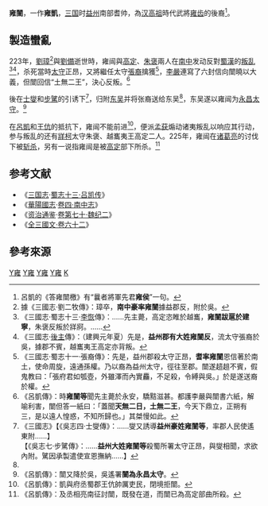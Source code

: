 '''雍闓'''{{BD|？||225年}}，一作'''雍凱'''，[[三国|三国]]时[[益州|益州]]南部耆帅，為[[汉高祖|汉高祖]]時代武將[[雍齿|雍齿]]的後裔<ref>呂凱的《答雍闓檄》有“曩者將軍先君'''雍侯'''”一句。</ref>。

==製造蠻亂==
223年，[[劉璋|劉璋]]<ref>據《三國志·劉二牧傳》：璋卒，'''南中豪率雍闓'''據益郡反，附於吳。</ref>與[[劉備|劉備]]逝世時，雍闿與[[高定_(三国)|高定]]、[[朱褒|朱褒]]兩人在[[南中|南中]]发动反對[[蜀漢|蜀漢]]的[[叛乱|叛乱]]<ref>《三國志·蜀志十三·[[李恢_(三國)|李恢]]傳》：……先主薨，高定恣睢於越巂，'''雍闓跋扈於建寧'''，朱褒反叛於牂牁。……</ref><ref>《三國志·[[劉禪|後主]]傳》：（建興元年夏）先是，'''益州郡有大姓雍闓反'''，流太守張裔於吳，據郡不賓，越巂夷王高定亦背叛。</ref>，杀死當時[[太守|太守]]正昂，又將繼任太守[[張裔|張裔]]擒獲<ref name=遣>《三國志·蜀志十一·張裔傳》：先是，益州郡殺太守正昂，'''耆率雍闓'''恩信著於南土，使命周旋，遠通孫權。乃以裔為益州太守，徑往至郡。闓遂趦趄不賓，假鬼教曰：「張府君如瓠壺，外雖澤而內實麤，不足殺，令縛與吳。」於是遂送裔於權。</ref>，[[李嚴_(蜀漢)|李嚴]]連寫了六封信向闓曉以大義，但闓回信“土無二王”，決心反叛。<ref>《呂凱傳》：時'''雍闓等'''聞先主薨於永安，驕黠滋甚。都護李嚴與闓書六紙，解喻利害，闓但答一紙曰：「蓋聞'''天無二日，土無二王'''，今天下鼎立，正朔有三，是以遠人惶惑，不知所歸也。」其桀慢如此。</ref>

後在[[士燮_(三國)|士燮]]和[[步騭|步騭]]的引诱下<ref>《三國志》【《吳志四·士燮傳》：……燮又誘導'''益州豪姓雍闓等'''，率郡人民使遙東附……】<br>【《吳志七·步騭傳》：……'''益州大姓雍闓等'''殺蜀所署太守正昂，與燮相聞，求欲內附。騭因承製遣使宣恩撫納……】</ref>，归附[[孫吳|东吴]]并将张裔送给东吴<ref name=遣/>，东吴遂以雍闿为[[永昌|永昌]][[太守|太守]]。<ref>《呂凱傳》：闓又降於吳，吳遙署'''闓為永昌太守'''。</ref>

在[[呂凱_(蜀漢)|呂凱]]和[[王伉|王伉]]的抵抗下，雍闿不能前进<ref>《呂凱傳》：凱與府丞蜀郡王伉帥厲吏民，閉境拒闓。</ref>，便派[[孟获|孟获]]煽动诸夷叛乱以响应其行动，参与叛乱的还有[[牂柯|牂柯]]太守朱褒、越巂夷王高定二人。225年，雍闿在[[诸葛亮|诸葛亮]]的讨伐下被[[斩杀|斩杀]]，另有一说指雍闿是被[[高定_(三国)|高定]]部下所杀。<ref>《呂凱傳》：及丞相亮南征討闓，既發在道，而闓已為高定部曲所殺。</ref>

==参考文献==
* 《[[三国志|三国志]]·[[s:三国志/卷43|蜀志十三·吕凯传]]》
* 《[[華陽國志|華陽國志]]·[[s:華陽國志/卷四|卷四·南中志]]》
* 《[[资治通鉴|资治通鉴]]·[[s:資治通鑑/卷070|卷第七十·魏纪二]]》
* 《[[s:全三國文/卷62|全三國文·卷六十二]]》

==參考來源==

[[Category:三国軍事人物|Y雍]]
[[Category:三国被處決者|Y雍]]
[[Category:东吴军事人物|Y雍]]
[[Category:225年逝世|Y雍]]
[[Category:雍姓|K]]